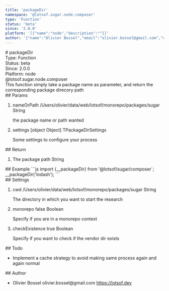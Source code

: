 ```yaml
---
title: 'packageDir'
namespace: '@lotsof.sugar.node.composer'
type: 'Function'
status: 'beta'
since: '2.0.0'
platform: '[{"name":"node","description":""}]'
author: '{"name":"Olivier Bossel","email":"olivier.bossel@gmail.com","url":"https://lotsof.dev"}'
---
```


<div class="docmap-mdx">
  # packageDir
  <div class="_metas">
    <div class="_type">
      <span class="_type-label">Type:</span>
      <span class="_type-value">Function</span>
    </div>
    <div class="_status">
      <span class="_status-label">Status:</span>
      <span class="_status-value -beta">beta</span>
    </div>
    <div class="_since">
      <span class="_since-label">Since:</span>
      <span class="_since-value">2.0.0</span>
    </div>
    <div class="_platform">
      <span class="_platform-label">Platform:</span>
      <span class="_platform-value -node">node</span>
    </div>
  </div>
  <div class="_namespace">@lotsof.sugar.node.composer</div>
  <div class="_description">
    This function simply take a package name as parameter, and return the
    corresponding package direcory path
  </div>
  <div class="_params">
    ## Params
    <ol class="_list">
      <li class="_item">
        <span class="_name">nameOrPath</span>
        <span class="_default">
          &sol;Users&sol;olivier&sol;data&sol;web&sol;lotsof&sol;monorepo&sol;packages&sol;sugar
        </span> <span class="_type">String</span>
        <p class="_description">the package name or path wanted</p>
      </li>
      <li class="_item">
        <span class="_name">settings</span>
        <span class="_default">&lsqb;object Object&rsqb;</span> <span class="_type">
          TPackageDirSettings
        </span>
        <p class="_description">Some settings to configure your process</p>
      </li>
    </ol>
  </div>
  <div class="_return">
    ## Return
    <ol class="_list">
      <li class="_item">
        <span class="_description">The package path</span>
        <span class="_default"></span>
        <span class="_type">String</span>
      </li>
    </ol>
  </div>
  <div class="_examples">
    ## Example ```js import {__packageDir} from '@lotsof/sugar/composer`;
    __packageDir('lodash'); ```
  </div>
  <div class="_settings">
    ## Settings
    <ol class="_list">
      <li class="_item">
        <span class="_name">cwd</span>
        <span class="_default">
          &sol;Users&sol;olivier&sol;data&sol;web&sol;lotsof&sol;monorepo&sol;packages&sol;sugar
        </span> <span class="_type">String</span>
        <p class="_description">
          The directory in which you want to start the research
        </p>
      </li>
      <li class="_item">
        <span class="_name">monorepo</span>
        <span class="_default">false</span> <span class="_type">Boolean</span>
        <p class="_description">Specify if you are in a monorepo context</p>
      </li>
      <li class="_item">
        <span class="_name">checkExistence</span>
        <span class="_default">true</span> <span class="_type">Boolean</span>
        <p class="_description">
          Specify if you want to check if the vendor dir exists
        </p>
      </li>
    </ol>
  </div>
  <div class="_todo">
    ## Todo
    <ul class="_list">
      <li class="_item">
        <span class="_description">
          Implement a cache strategy to avoid making same process again and
          again
        </span>
        <span class="_priority -normal">normal</span>
      </li>
    </ul>
  </div>
  <div class="_author">
    ## Author
    <ul class="_list">
      <li class="_item">
        <span class="_name">Olivier Bossel</span>
        <span class="_email">olivier.bossel@gmail.com</span>
        <a href="https://lotsof.dev" target="_blank" class="_url">
          https://lotsof.dev
        </a>
      </li>
    </ul>
  </div>
</div>

